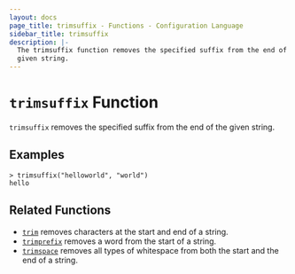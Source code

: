 ```yaml
---
layout: docs
page_title: trimsuffix - Functions - Configuration Language
sidebar_title: trimsuffix
description: |-
  The trimsuffix function removes the specified suffix from the end of a
  given string.
---
```


# `trimsuffix` Function

`trimsuffix` removes the specified suffix from the end of the given string.

## Examples

```shell-session
> trimsuffix("helloworld", "world")
hello
```

## Related Functions

- [`trim`](/docs/job-specification/hcl2/functions/string/trim) removes characters at the start and end of a string.
- [`trimprefix`](/docs/job-specification/hcl2/functions/string/trimprefix) removes a word from the start of a string.
- [`trimspace`](/docs/job-specification/hcl2/functions/string/trimspace) removes all types of whitespace from
  both the start and the end of a string.
